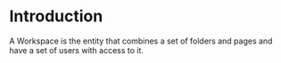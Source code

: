 # Introduction

A Workspace is the entity that combines a set of folders and pages and have a set of users with access to it.
